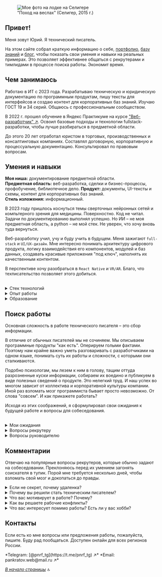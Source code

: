 
<a name="top-of-page"></a>

<figure>
  <img style={{maxWidth: "300px", border: "1px solid rgb(128, 128, 128)", borderRadius: "10px", overflow: "hidden"}} src="https://avatars.githubusercontent.com/u/95383223?v=4" alt="Мое фото на лодке на Селигере" />
  <figcaption style={{fontSize: "10px", fontStyle: "italic"}}>"Поход на веслах" (Селигер, 2015 г.)</figcaption>
</figure>

## Привет!

Меня зовут Юрий. Я технический писатель.

На этом сайте собрал краткую информацию о себе, [портфолио](./portfolio/), [базу знаний](./knowledge-base/) и [блог](./blog/), чтобы показать свои умения и навыки на реальных примерах. Это позволяет эффективнее общаться с рекрутерами и тимлидами в процессе поиска работы. Экономит время.
 
## Чем занимаюсь

Работаю в ИТ с 2023 года. Разрабатываю техническую и юридическую документацию по программным продуктам, пишу тексты для интерфейсов и создаю контент для корпоративных баз знаний. Изучаю ГОСТ 19 и 34 серий. Общаюсь с профессиональным сообществом.

В 2022 г. прошел обучение в Яндекс Практикуме на курсе ["Веб-разработчик" ↗](https://practicum.yandex.ru/web/). Освоил базовые подходы и технологии fullstack-разработки, чтобы лучше разбираться в предметной области.

До этого 20 лет отработал юристом в торговых, производственных и консалтинговых компаниях. Составлял договорную, корпоративную и процессуальную документацию. Консультировал по правовым вопросам.

## Умения и навыки

**Моя ниша:** документирование предметной области.  
**Предметная область:** веб-разработка, сделки и бизнес-процессы, профобучение, библиотечное дело.
**Продукт:** документы, UI-тексты и схемы, контент для корпоративных баз знаний.  
**Стиль изложения:** информационный. 

В 2023 году пришлось коснуться темы сверточных нейронных сетей и компьтерного зрения для медицины. Поверхностно. Код не читал. Задачи по документированию выполнял успешно. Но ИИ – не моя предметная область, а python – не мой стек. Не уверен, что хочу вновь туда вернуться.

Веб-разработку учил, учу и буду учить в будущем. Меня зажигают `full-stack` и `UI/UX-дизайн`. Мне интересно понимать архитектуру цифрового продукта, логику взаимодействия его компонентов, модулей и баз данных, создавать красивые приложения "под ключ", наполнять их качественным контентом. 

В перспективе хочу разобраться в `React Native` и `VR/AR`. Благо, что техписательство позволяет этого добиться.

<br />
<details>
  <summary>Cтек технологий</summary>
	<br /> 
	Техписательство
	<p style={{margin: "10px 0", display: "flex", flexWrap: "wrap", gap: "8px"}}>
		<img src="https://img.shields.io/badge/GoogleApps-informational?style=flat&logo=google&logoColor=white&labelColor=4285F4&color=4e4e4e" alt="Google Apps" />
		<img src="https://img.shields.io/badge/Markdown-informational?style=flat&logo=MarkDown&logoColor=white&labelColor=000000&color=4E4E4E" alt="Markdown" />
		<img src="https://img.shields.io/badge/Git-informational?style=flat&logo=git&logoColor=white&labelColor=F05032&color=4E4E4E" alt="Git" />
		<img src="https://img.shields.io/badge/GitHub-informational?style=flat&logo=GitHub&logoColor=white&labelColor=181717&color=4E4E4E" alt="Github" />
		<img src="https://img.shields.io/badge/Draw.io-informational?style=flat&logo=diagramsdotnet&logoColor=white&labelColor=F08705&color=4e4e4e" alt="Draw.io" />
		<img src="https://img.shields.io/badge/Photoshop-informational?style=flat&logo=adobephotoshop&logoColor=white&labelColor=31A8FF&color=4E4E4E" alt="Photoshop" />
		<img src="https://img.shields.io/badge/Figma-informational?style=flat&logo=figma&logoColor=white&labelColor=F24E1E&color=4E4E4E" alt="Figma" />
		<img src="https://img.shields.io/badge/Obsidian-informational?style=flat&logo=obsidian&logoColor=white&labelColor=7C3AED&color=4e4e4e" alt="Obsidian" />
		<img src="https://img.shields.io/badge/Storybook-informational?style=flat&logo=Storybook&logoColor=white&labelColor=FF4785&color=4E4E4E" alt="Storybook" />
	</p>

	Веб-разработка. Фронтенд
	<p style={{margin: "10px 0", display: "flex", flexWrap: "wrap", gap: "8px"}}>
		<img src="https://img.shields.io/badge/HTML-informational?style=flat&logo=html5&logoColor=white&labelColor=E34F26&color=4E4E4E" alt="HTML" />
		<img src="https://img.shields.io/badge/CSS-informational?style=flat&logo=css3&logoColor=white&labelColor=1572B6&color=4E4E4E" alt="CSS" />
		<img src="https://img.shields.io/badge/SCSS-informational?style=flat&logo=sass&logoColor=white&labelColor=CC6699&color=4E4E4E" alt="SCSS" />
		<img src="https://img.shields.io/badge/JavaScript-informational?style=flat&logo=JavaScript&logoColor=white&labelColor=F7DF1E&color=4E4E4E" alt="JavaScript" />
		<img src="https://img.shields.io/badge/TypeScript-informational?style=flat&logo=typescript&logoColor=white&labelColor=3178C6&color=4E4E4E" alt="Typescript" />
		<img src="https://img.shields.io/badge/React-informational?style=flat&logo=React&logoColor=white&labelColor=61dafb&color=4e4e4e" alt="React.js" />
		<img src="https://img.shields.io/badge/Next.js-informational?style=flat&logo=nextdotjs&logoColor=white&labelColor=000&color=4e4e4e" alt="Next.js" />
		<img src="https://img.shields.io/badge/Nextra-informational?style=flat&logo=nextra&logoColor=white&labelColor=000&color=4e4e4e" alt="Nextra" />
		<img src="https://img.shields.io/badge/Tilda-informational?style=flat&logo=tildapublishing&logoColor=white&labelColor=FFA282&color=4e4e4e" alt="Tilda" />
	</p>

	Веб-разработка. Бэкенд
	<p style={{margin: "10px 0", display: "flex", flexWrap: "wrap", gap: "8px"}}>
		<img src="https://img.shields.io/badge/Node.js-informational?style=flat&logo=Node.js&logoColor=white&labelColor=6DA55F&color=4E4E4E" alt="Node.js" />
		<img src="https://img.shields.io/badge/Express.js-informational?style=flat&logo=Express&logoColor=white&labelColor=404D59&color=4E4E4E" alt="Express.js. Fast, unopinionated, minimalist web framework for Node.js" />
		<img src="https://img.shields.io/badge/nginx-informational?style=flat&logo=nginx&logoColor=white&labelColor=009639&color=4E4E4E" alt="nginx documentation" />
		<img src="https://img.shields.io/badge/pm2-informational?style=flat&logo=pm2&logoColor=white&labelColor=2B037A&color=4E4E4E" alt="PM2. Advanced, production process manager for Node.js" />
		<img src="https://img.shields.io/badge/Babel-informational?style=flat&logo=babel&logoColor=white&labelColor=F9DC3E&color=4E4E4E" alt="Babel" />
		<img src="https://img.shields.io/badge/MongoDB-informational?style=flat&logo=MongoDB&logoColor=white&labelColor=4EA94B&color=4E4E4E" alt="MongoDB Documentation" />
	</p>
</details>

<details>
	<summary>Опыт работы</summary>
	<br />
	**Технический писатель**

	- 2024 – Библиотека №7, отдел технической документации
	- 2023 – ИТ-компания, разработчик ИИ-сервисов, MedTech

	**Юрист по сделкам и бизнес-процессам**

	- 2021 – Аудиторская компания
	- 2021 – ИТ-компания, FinTech (на проект)
	- 2015 – Сеть медицинских лабораторий
	- 2010 – Сеть мебельных салонов
	- 2008 – Консалтинговая компания
	- 2005 – Автотехцентры Volkswagen и Honda
	- 2004 – Сеть ресторанов и кафе
	- 2003 – Аптечная сеть
	- 2001 – Веб-студия
</details>

<details>
	<summary>Образование</summary>
	<br />
	**Курсы**
	- 2022 – Яндекс Практикум, веб-разработка
	- 2021 – Академия Бизнеса и Управления Системами, библиотечное дело
	- 2020 – АБиУС, методическая деятельность в сфере профобразования
	- 2019 – City Business School, личная эффективность и управленческие навыки
	- 2018 – РЭУ им. Г.В. Плеханова, управление персоналом

	**Высшее образование**
	- 2003 – Институт международной торговли и права, юриспруденция
</details>

## Поиск работы

Основная сложность в работе технического писателя – это сбор информации. 

В отличие от обычных писателей мы не сочиняем. Мы описываем программные продукты "как есть". Оперируем голыми фактами. Поэтому нам крайне важно уметь разговаривать с разработчиками на одном языке, понимать суть их работы и сложности, с которыми они сталкиваются. 

Подобно психологам, мы лезем к ним в голову, тащим оттуда разрозненные куски информации, собираем их воедино и публикуем в виде полезных сведений о продукте. Это нелегкий труд. И наш успех во многом зависит от коллектива и корпоративной культуры компании. Иной раз взломать мозг программиста бывает просто невозможно. От слова "совсем". И как прикажете работать?

Исходя из этих соображений, я сформулировал свои ожидания к будущей работе и вопросы для собеседования.

<br />
<details>
	<summary>Мои ожидания</summary>
	<br />
	**Компания**
	- Продуктовая компания. Не стартап!
	- Выстроенные рабочие процессы. Онбординг.
	- Ментор: кто-то опытный, с кем можно советоваться. 
	- База знаний с описанием продуктов и шаблонами документов.

	**Оборудование и ПО**
	- Macbook, мониторы 5K 24"-27" (2 шт.), iPad mini, iPhone.
	- Google Workspace, MS Office, таск-менеджер (YouTrack, Yandex Tracker, etc.), Email.
	- СПС (для работы с ГОСТами): Техэксперт, Система юрист, Гарант или КонсультантПлюс.

	**Условия труда**
	- Формат работы: удалённый (!) либо гибридный (в Сколково).
	- График работы: гибкий (начало 08:00 – 10:00).
	- Соцпакет: ДМС, фитнес, дополнительное обучение.
	- Оформление: по трудовому договору.  
</details>

<details>
	<summary>Вопросы рекрутеру</summary>
	<br />
	**Компания**
	- Чем занимается компания (сфера)?
	- Как давно существует на рынке?
	- Кто ваша целевая аудитория?

	**Проект и команда**
	- Что за проект (продукт)? Какой стек?
	- Как давно развивается проект (продукт)?
	- Сколько человек работают над проектом?
	- Какова моя роль в проекте? 

	**Рабочие процессы**
	- Как строится совместная работа команды?
	- Как оценивается эффективность работы (KPI)?
	- Применяете ли корпоративную базу знаний?
	- Какая у вас корпоративная культура?

	**Условия труда**
	- Формат работы удаленный?
	- Какой график и режим работы?
	- Какое обоудование и ПО потребуются?
	- Какая зарплатная вилка по вакансии?
	- Какой соцпакет?
	- Как оформляются больничные?

	**Точки роста**
	- Какие есть возможности для роста?
	- Возможно ли перейти в другую команду или проект?
</details>

<details>
	<summary>Вопросы руководителю</summary>
	<br />
	**Вакансия**
	- Каковы цель и задачи в работе на этой позиции?
	- Чем конкретно предстоит заниматься?
	- С какими технологиями нужно уметь работать?
	- Применяете ли вы ГОСТ, ISO?
	- Что самое сложное в работе на этой позиции?
	- Какой идеальный кандидат на эту должность?

	**Проект и команда**
	- Что за проект (продукт)? Какой стек?
	- Как строится работа над проектом?
	- Сколько человек в команде? Кто они?
		
	**Рабочие процессы**
	- Как строится совместная работа команды?
	- Есть ли корпоративная база знаний, стайлгайды?
	- Как оценивается эффективность работы (KPI)?
	- Насколько напряженный график работы?
	- Есть ли переработки и работа в выходные?
	- Как у вас с отпусками и больничными?

	**Точки роста**
	- Какие перспективы роста на этой должности?
</details>

## Комментарии

Отвечаю на популярные вопросы рекрутеров, которые обычно задают на собеседовании. Преклоняюсь перед их умением загонять соискателя в тупик. Порой мне требуется несколько дней, чтобы взломать свой мозг и докопаться до правды.  

<details>
	<summary>Если не секрет, почему удаленка?</summary>
	<br />
	- Жаль тратить время на дорогу. Ездил в офис на Павелецкой, выходило 4 часа в день (туда-обратно). 
	- В летне-осенний период предпочитаю жить на даче. Мотаться в Москву возможности нет.
	 
</details>

<details>
	<summary>Почему вы решили стать техническим писателем?</summary>
	<br />
	2020 год с его пандемией Covid-19 оказался для меня переломной точкой. Я всерьез задумался, чем хочу заниматься в последующие годы своей жизни. Продолжать практиковать юриспруденцию или попробовать свои силы в другой профессии.

	Находясь на самоизоляции, смог спокойно все обдумать и скорректировать свои жизненные планы. [Решил сменить профессию](https://www.myrepo.ru/portfolio/projects/obucheniye-veb-razrabotke).
</details>

<details>
	<summary>Что вас мотивирует в работе? Почему?</summary>
	<br />
	Личные качества, команда, деньги.

	- Мозг жаждет во всем разобраться до мелочей.  
	- Любопытство и азарт понуждают не останавливаться на достигнутом.  
	- Работа в команде придает поддержку и уверенность в результате.  
	- Достойный заработок расширяет горизонты возможного.  
</details>

<details>
	<summary>Как вы решаете рабочие конфликты?</summary>
	<br />
	У меня лично с коллегами конфликтов не было. И у них со мной тоже. Конечно, случались острые моменты. Но мы их решали по-доброму за рюмочкой кофе. Всегда договаривались. А если кто в сердцах сказал что-то неуместное. Так это эмоции. На следующий день успокаивались, извинялись друг перед другом и продолжали работать. Все ровно. 

	А в целом, если отвечать на ваш вопрос, это очень сложная тема. Тут надо общаться предметно, по существу происшествия.
	
	Увы, конфликты между сотрудниками случаются. И их важно пресекать на корню! Но как? Однозначного совета в этом вопросе нет и быть не может. 
	
	По своему опыту могу сказать, что атмосферой в коллективе должен заниматься начальник (тимлид, hr-специалист, директор... или все они совместно). Это комплексная задача, которая находится на уровне управления. Управления коллективом, бизнес-процессами, страндартами и корпоративной культурой.

	Например, в крупных компаниях создают специальную комиссию (так называемый "арбитраж"), которая разбирается в причинах возникновения конфликта и наказывает виновного. В менее крупных компаниях вопрос решает директор своей единоличной волей.

	Обычно наказывают рублем (лишают премии и каких-то преференций). В сложных ситуациях подключают юристов. Тогда возможны любые последствия: дисциплинарное взыскание, увольнение и даже взыскание убытков. В отдельных случаях привлекают профсоюз, Трудинспецию, администрацию района, правоохранительные органы и прокуратуру.
</details>

<details>
	<summary>Что вас интересует помимо работы? Есть ли у вас хобби?</summary>
	<br />

	Меня крайне занимают 2 темы: **личная эффективность** и **work-life balance**. Первая отвечает за время и качество, а вторая – за колесо жизненного баланса. Они полезны для самоанализа и личностного роста. Заинтересовался ими в 2003 году. Не отпускают.

	А в целом по жизни:

	- Веду личную базу знаний в Obsidian. База знаний, представленная на этом сайте, лишь слабое отражение моей локальной. Летом 2024 г. приступил к разработке pet-проекта. Займет несколько лет. 
	- Отдыхаю с семьей и друзьями. Преимущественно на даче. До пандемии 2020 года 15 лет ходил в походы по Селигеру (раз в год). Путешествовал заграницей. По работе ездил по регионам России. У нас хорошо, там неуютно.
	- Рисую от руки (скетчинг). В осном на бумаге шариковой ручкой, цветными карандашами и акварелью. Смотрю в сторону акрила. На планшете калякую в ProCreate. Стиль мультяшный и игровой. Показать стесняюсь. Могу нарисовать при вас в режиме real-time.
	- Смотрю фильмы и сериалы. Крайне широкий интерес. От дорам до блокбастеров.
	- Вырезаю по дереву. Ну, как вырезаю? Скорее туплю инструмент о липовые доски и березовые чурки. Сперва интересовался техникой "Татьянка", затем скульптурой. Пока не получается, увы.
	- Читаю книги. Non-fiction. Из художественной литературы предпочитаю фэнтези и фантастику.
	- Слушаю радио. С музыкой у меня как-то отродясь не сложилось. Ставлю фоном. Не более того.
	- Занимаюсь фитнесом (эллипс на кардио + общеукрепляющие упражнения).

	Ну, как-то так.
</details>

## Контакты

Если есть ко мне вопросы или предложения работы, пожалуйста, пишите. Буду рад пообщаться. Доступен онлайн для всех регионов России.

<Callout type="info">
*Telegram: [@pnrf_tg](https://t.me/pnrf_tg) ↗*  
*Email: pankratov.web@mail.ru ↗*
</Callout>

<br />

*[В начало страницы](#top-of-page)* 🔝